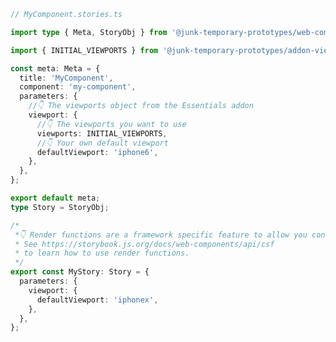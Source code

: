 ```ts
// MyComponent.stories.ts

import type { Meta, StoryObj } from '@junk-temporary-prototypes/web-components';

import { INITIAL_VIEWPORTS } from '@junk-temporary-prototypes/addon-viewport';

const meta: Meta = {
  title: 'MyComponent',
  component: 'my-component',
  parameters: {
    //👇 The viewports object from the Essentials addon
    viewport: {
      //👇 The viewports you want to use
      viewports: INITIAL_VIEWPORTS,
      //👇 Your own default viewport
      defaultViewport: 'iphone6',
    },
  },
};

export default meta;
type Story = StoryObj;

/*
 *👇 Render functions are a framework specific feature to allow you control on how the component renders.
 * See https://storybook.js.org/docs/web-components/api/csf
 * to learn how to use render functions.
 */
export const MyStory: Story = {
  parameters: {
    viewport: {
      defaultViewport: 'iphonex',
    },
  },
};
```
